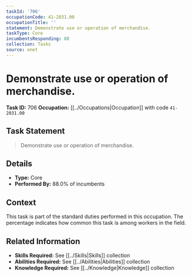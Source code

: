 ```yaml
---
taskId: '706'
occupationCode: 41-2031.00
occupationTitle: ''
statement: Demonstrate use or operation of merchandise.
taskType: Core
incumbentsResponding: 88
collection: Tasks
source: onet
---
```

# Demonstrate use or operation of merchandise.

**Task ID:** 706
**Occupation:** [[../Occupations|Occupation]] with code `41-2031.00`

## Task Statement

> Demonstrate use or operation of merchandise.

## Details

- **Type:** Core
- **Performed By:** 88.0% of incumbents

## Context

This task is part of the standard duties performed in this occupation. The percentage indicates how common this task is among workers in the field.

## Related Information

- **Skills Required:** See [[../Skills|Skills]] collection
- **Abilities Required:** See [[../Abilities|Abilities]] collection
- **Knowledge Required:** See [[../Knowledge|Knowledge]] collection
